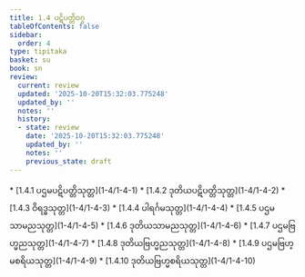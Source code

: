 ```yaml
---
title: 1.4 ပဋိပတ္တိဝဂ္ဂ
tableOfContents: false
sidebar:
  order: 4
type: tipitaka
basket: su
book: sn
review:
  current: review
  updated: '2025-10-20T15:32:03.775248'
  updated_by: ''
  notes: ''
  history:
  - state: review
    date: '2025-10-20T15:32:03.775248'
    updated_by: ''
    notes: ''
    previous_state: draft
---
```



<DynamicBreadcrumb />


<ReviewStatus review={frontmatter.review} showDetails={true} />

<HypothesisAnnotation frontmatter={frontmatter} />



<TableOfContents book="sn" section="1.4">
* [1.4.1 ပဌမပဋိပတ္တိသုတ္တ](1-4/1-4-1)
* [1.4.2 ဒုတိယပဋိပတ္တိသုတ္တ](1-4/1-4-2)
* [1.4.3 ဝိရဒ္ဓသုတ္တ](1-4/1-4-3)
* [1.4.4 ပါရင်္ဂမသုတ္တ](1-4/1-4-4)
* [1.4.5 ပဌမသာမညသုတ္တ](1-4/1-4-5)
* [1.4.6 ဒုတိယသာမညသုတ္တ](1-4/1-4-6)
* [1.4.7 ပဌမဗြဟ္မညသုတ္တ](1-4/1-4-7)
* [1.4.8 ဒုတိယဗြဟ္မညသုတ္တ](1-4/1-4-8)
* [1.4.9 ပဌမဗြဟ္မစရိယသုတ္တ](1-4/1-4-9)
* [1.4.10 ဒုတိယဗြဟ္မစရိယသုတ္တ](1-4/1-4-10)
</TableOfContents>